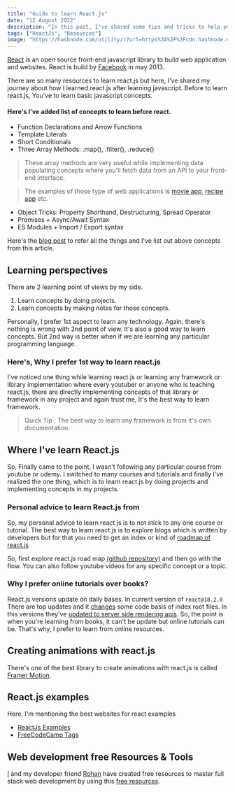 ```yaml
---
title: "Guide to learn React.js"
date: "12 August 2022"
description: "In this post, I've shared some tips and tricks to help you get started with React.js"
tags: ["ReactJs", "Resources"]
image: "https://hashnode.com/utility/r?url=https%3A%2F%2Fcdn.hashnode.com%2Fres%2Fhashnode%2Fimage%2Funsplash%2FxkBaqlcqeb4%2Fupload%2Fv1660318045256%2FjFLm_-c9U.jpeg%3Fw%3D1200%26h%3D630%26fit%3Dcrop%26crop%3Dentropy%26auto%3Dcompress%2Cformat%26format%3Dwebp%26fm%3Dpng"
---
```


[React](https://reactjs.org/) is an open source front-end javascript library to build web application and websites. React is build by [Facebook](https://facebook.com/) in may 2013.

There are so many resources to learn react.js but here, I've shared my journey about how I learned react.js after learning javascript. Before to learn react.js, You've to learn basic javascript concepts.

#### Here's I've added list of concepts to learn before react.

-   Function Declarations and Arrow Functions
-   Template Literals
-   Short Conditionals
-   Three Array Methods: .map(), .filter(), .reduce()

> These array methods are very useful while implementing data populating concepts where you'll fetch data from an API to your front-end interface.

> The examples of those type of web applications is [movie app](https://react-movie-app-000.netlify.app/), [recipe app](https://recipe-app-fawn-three.vercel.app/) etc.

-   Object Tricks: Property Shorthand, Destructuring, Spread Operator
-   Promises + Async/Await Syntax
-   ES Modules + Import / Export syntax

Here's the [blog post](https://www.freecodecamp.org/news/javascript-skills-you-need-for-react-practical-examples/) to refer all the things and I've list out above concepts from this article.

## Learning perspectives

There are 2 learning point of views by my side.

1. Learn concepts by doing projects.
2. Learn concepts by making notes for those concepts.

Personally, I prefer 1st aspect to learn any technology. Again, there's nothing is wrong with 2nd point of view. It's also a good way to learn concepts. But 2nd way is better when if we are learning any particular programming language.

### Here's, Why I prefer 1st way to learn react.js

I've noticed one thing while learning react.js or learning any framework or library implementation where every youtuber or anyone who is teaching react.js, there are directly implementing concepts of that library or framework in any project and again trust me, It's the best way to learn framework.

> Quick Tip : The best way to learn any framework is from it's own documentation.

## Where I've learn React.js

So, Finally came to the point, I wasn't following any particular course from youtube or udemy. I switched to many courses and tutorials and finally I've realized the one thing, which is to learn react.js by doing projects and implementing concepts in my projects.

### Personal advice to learn React.js from

So, my personal advice to learn react.js is to not stick to any one course or tutorial. The best way to learn react.js is to explore blogs which is written by developers but for that you need to get an index or kind of [roadmap of react.js](https://github.com/adam-golab/react-developer-roadmap)

So, first explore react.js road map [(github repository)](https://github.com/adam-golab/react-developer-roadmap) and then go with the flow. You can also follow youtube videos for any specific concept or a topic.

### Why I prefer online tutorials over books?

React.js versions update on daily bases. In current version of `react@18.2.0` There are top updates and it [changes](https://reactjs.org/blog/2022/03/08/react-18-upgrade-guide.html) some code basis of index root files. In this versions they've [updated to server side rendering apis](https://reactjs.org/blog/2022/03/08/react-18-upgrade-guide.html#updates-to-server-rendering-apis).
So, the point is when you're learning from books, it can't be update but online tutorials can be. That's why, I prefer to learn from online resources.

## Creating animations with react.js

There's one of the best library to create animations with react.js is called [Framer Motion](https://www.framer.com/motion/).

## React.js examples

Here, I'm mentioning the best websites for react examples

-   [ReactJs Examples](https://reactjsexample.com/)
-   [FreeCodeCamp Tags](https://www.freecodecamp.org/news/tag/reactjs/)

## Web development free Resources & Tools

[I](https://www.web-developer-abhi.me/) and my developer friend [Rohan](https://www.rohankiratsata.xyz/) have created free resources to master full stack web development by using this [free resources](https://web-dev-resources.notion.site/web-dev-resources/Web-Development-Resources-be1207bcc32e434481c1ce6e90756964).
